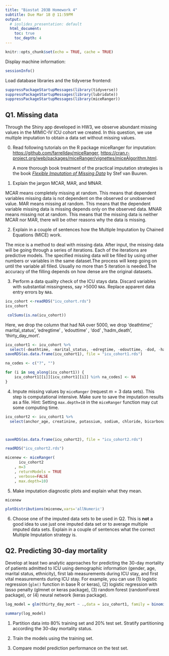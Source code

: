 ```yaml
---
title: "Biostat 203B Homework 4"
subtitle: Due Mar 18 @ 11:59PM
output:
  # ioslides_presentation: default
  html_document:
    toc: true
    toc_depth: 4
---
```


```r
knitr::opts_chunk$set(echo = TRUE, cache = TRUE)
```

Display machine information:
```r
sessionInfo()
```
Load database libraries and the tidyverse frontend:
```r
suppressPackageStartupMessages(library(tidyverse))
suppressPackageStartupMessages(library(lubridate))
suppressPackageStartupMessages(library(miceRanger))
```

## Q1. Missing data

Through the Shiny app developed in HW3, we observe abundant missing values in the MIMIC-IV ICU cohort we created. In this question, we use multiple imputation to obtain a data set without missing values.

0. Read following tutorials on the R package miceRanger for imputation: <https://github.com/farrellday/miceRanger>, <https://cran.r-project.org/web/packages/miceRanger/vignettes/miceAlgorithm.html>.

    A more thorough book treatment of the practical imputation strategies is the book [*_Flexible Imputation of Missing Data_*](https://stefvanbuuren.name/fimd/) by Stef van Buuren. 

1. Explain the jargon MCAR, MAR, and MNAR.

MCAR means completely missing at random. This means that dependent variables missing data is not dependent on the observed or unobserved value.
MAR means missing at random. This means that the dependent variable missing data is missing depends only on the observed data.
MNAR means missing not at random. This means that the missing data is neither MCAR nor MAR, there will be other reasons why the data is missing.


2. Explain in a couple of sentences how the Multiple Imputation by Chained Equations (MICE) work.

The mice is a method to deal with missing data. After input, the missing data will be going through a series of iterations. Each of the iterations are predictive models. The specified missing data will be filled by using other numbers or variables in the same dataset.The process will keep going on until the variable all filled. Usually no more than 5 iteration is needed.The accuracy of the filling depends on how dense are the original datasets.


3. Perform a data quality check of the ICU stays data. Discard variables with substantial missingness, say >5000 `NA`s. Replace apparent data entry errors by `NA`s.

```r
icu_cohort <-readRDS("icu_cohort.rds")
icu_cohort
```

```r
 colSums(is.na(icu_cohort))
```
Here, we drop the column that had NA over 5000, we drop 'deathtime',' marital_status', 'edregtime' , 'edouttime' , 'dod' ,'hadm_death', 'thirty_day_mort'.

```r
icu_cohort1 <- icu_cohort %>%
  select(-deathtime, -marital_status, -edregtime, -edouttime, -dod, -hadm_death)
saveRDS(as.data.frame(icu_cohort1), file = "icu_cohort1.rds")

```

```r
na_codes <- c("?", "")

for (i in seq_along(icu_cohort1)) {
    icu_cohort1[[i]][icu_cohort1[[i]] %in% na_codes] <- NA
}
```

4. Impute missing values by `miceRanger` (request $m=3$ data sets). This step is computational intensive. Make sure to save the imputation results as a file. Hint: Setting `max.depth=10` in the `miceRanger` function may cut some computing time.
```r
icu_cohort2 <- icu_cohort1 %>%
  select(anchor_age, creatinine, potassium, sodium, chloride, bicarbonate, hematocrit, white_blood_cell_count, glucose, magnesium, Heart_rate, Non_Invasive_Blood_Pressure_systolic, Non_Invasive_Blood_Pressure_mean, Temperature_Fahrenheit, Respiratory_rate)



saveRDS(as.data.frame(icu_cohort2), file = "icu_cohort2.rds")
```
```r
readRDS("icu_cohort2.rds")
```


```r
micenew <- miceRanger(
      icu_cohort2
    , m=3
    , returnModels = TRUE
    , verbose=FALSE
    , max.depth=10)
```


5. Make imputation diagnostic plots and explain what they mean.

```r
micenew
```

```r
plotDistributions(micenew,vars='allNumeric')
```


6. Choose one of the imputed data sets to be used in Q2. This is **not** a good idea to use just one imputed data set or to average multiple imputed data sets. Explain in a couple of sentences what the correct Multiple Imputation strategy is.



## Q2. Predicting 30-day mortality

Develop at least two analytic approaches for predicting the 30-day mortality of patients admitted to ICU using demographic information (gender, age, marital status, ethnicity), first lab measurements during ICU stay, and first vital measurements during ICU stay. For example, you can use (1) logistic regression (`glm()` function in base R or keras), (2) logistic regression with lasso penalty (glmnet or keras package), (3) random forest (randomForest package), or (4) neural network (keras package).

```r
log_model = glm(thirty_day_mort ~ .,data = icu_cohort1, family = binomial(link = 'logit'))

summary(log_model)
```


1. Partition data into 80% training set and 20% test set. Stratify partitioning according the 30-day mortality status.

2. Train the models using the training set.

3. Compare model prediction performance on the test set.

